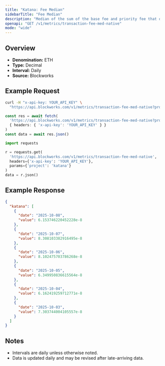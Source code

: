 ```yaml
---
title: "Katana: Fee Median"
sidebarTitle: "Fee Median"
description: "Median of the sum of the base fee and priority fee that day"
openapi: "GET /v1/metrics/transaction-fee-med-native"
mode: "wide"
---
```


## Overview

- **Denomination:** ETH
- **Type:** Decimal
- **Interval:** Daily
- **Source:** Blockworks

## Example Request

<CodeGroup>

```bash cURL
curl -H "x-api-key: YOUR_API_KEY" \
  "https://api.blockworks.com/v1/metrics/transaction-fee-med-native?project=katana"
```

```typescript TypeScript
const res = await fetch(
  'https://api.blockworks.com/v1/metrics/transaction-fee-med-native?project=katana',
  { headers: { 'x-api-key': 'YOUR_API_KEY' } }
)
const data = await res.json()
```

```python Python
import requests

r = requests.get(
  'https://api.blockworks.com/v1/metrics/transaction-fee-med-native',
  headers={'x-api-key': 'YOUR_API_KEY'},
  params={'project': 'katana'}
)
data = r.json()
```

</CodeGroup>

## Example Response

```json
{
  "katana": [
    {
      "date": "2025-10-08",
      "value": 6.153746220452228e-8
    },
    {
      "date": "2025-10-07",
      "value": 8.308103382916495e-8
    },
    {
      "date": "2025-10-06",
      "value": 8.102475703786268e-8
    },
    {
      "date": "2025-10-05",
      "value": 6.349950836615564e-8
    },
    {
      "date": "2025-10-04",
      "value": 6.162419259712771e-8
    },
    {
      "date": "2025-10-03",
      "value": 7.303744004105557e-8
    }
  ]
}
```

## Notes
- Intervals are daily unless otherwise noted.
- Data is updated daily and may be revised after late-arriving data.